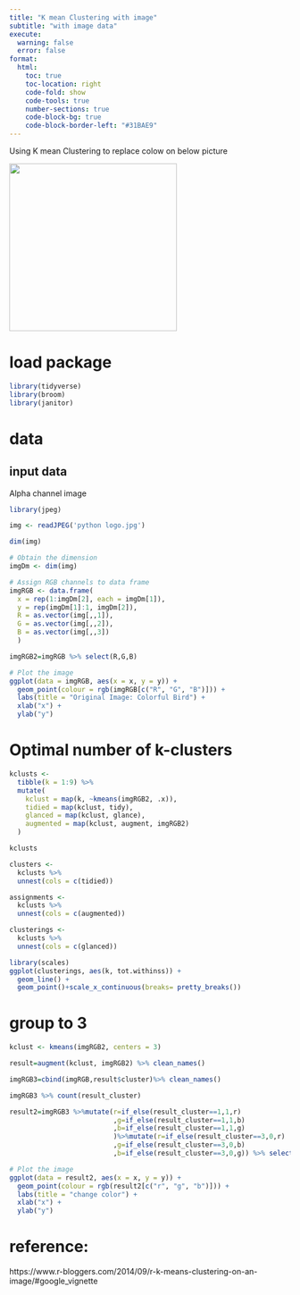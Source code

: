 ```yaml
---
title: "K mean Clustering with image"
subtitle: "with image data"
execute:
  warning: false
  error: false
format:
  html:
    toc: true
    toc-location: right
    code-fold: show
    code-tools: true
    number-sections: true
    code-block-bg: true
    code-block-border-left: "#31BAE9"
---
```


Using K mean Clustering to replace colow on below picture


![](python logo.jpg){width="300"}

# load package

```r
library(tidyverse)
library(broom)
library(janitor)
```

# data


## input data

Alpha channel image

```r
library(jpeg)

img <- readJPEG('python logo.jpg')

```

```r
dim(img)
```


```r
# Obtain the dimension
imgDm <- dim(img)

# Assign RGB channels to data frame
imgRGB <- data.frame(
  x = rep(1:imgDm[2], each = imgDm[1]),
  y = rep(imgDm[1]:1, imgDm[2]),
  R = as.vector(img[,,1]),
  G = as.vector(img[,,2]),
  B = as.vector(img[,,3])
  )
```


```r
imgRGB2=imgRGB %>% select(R,G,B)
```

```r
# Plot the image
ggplot(data = imgRGB, aes(x = x, y = y)) + 
  geom_point(colour = rgb(imgRGB[c("R", "G", "B")])) +
  labs(title = "Original Image: Colorful Bird") +
  xlab("x") +
  ylab("y") 
```

# Optimal number of k-clusters


```r
kclusts <- 
  tibble(k = 1:9) %>%
  mutate(
    kclust = map(k, ~kmeans(imgRGB2, .x)),
    tidied = map(kclust, tidy),
    glanced = map(kclust, glance),
    augmented = map(kclust, augment, imgRGB2)
  )

kclusts
```


```r
clusters <- 
  kclusts %>%
  unnest(cols = c(tidied))

assignments <- 
  kclusts %>% 
  unnest(cols = c(augmented))

clusterings <- 
  kclusts %>%
  unnest(cols = c(glanced))
```



```r
library(scales)
ggplot(clusterings, aes(k, tot.withinss)) +
  geom_line() +
  geom_point()+scale_x_continuous(breaks= pretty_breaks())
```



# group to 3 

```r
kclust <- kmeans(imgRGB2, centers = 3)
```

```r
result=augment(kclust, imgRGB2) %>% clean_names()
```

```r
imgRGB3=cbind(imgRGB,result$cluster)%>% clean_names()
```

```r
imgRGB3 %>% count(result_cluster)
```


```r
result2=imgRGB3 %>%mutate(r=if_else(result_cluster==1,1,r) 
                          ,g=if_else(result_cluster==1,1,b) 
                          ,b=if_else(result_cluster==1,1,g) 
                          )%>%mutate(r=if_else(result_cluster==3,0,r) 
                          ,g=if_else(result_cluster==3,0,b) 
                          ,b=if_else(result_cluster==3,0,g)) %>% select(-result_cluster)
```



```r
# Plot the image
ggplot(data = result2, aes(x = x, y = y)) + 
  geom_point(colour = rgb(result2[c("r", "g", "b")])) +
  labs(title = "change color") +
  xlab("x") +
  ylab("y") 
```


# reference:

https://www.r-bloggers.com/2014/09/r-k-means-clustering-on-an-image/#google_vignette